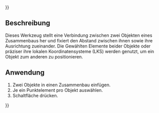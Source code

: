 {{UnfinishedDocu{{#translation:}}}}
<languages/>

{{Docnav/de
|[[Assembly3_ConstraintPointOnCircle/de|Punkt auf Kreis]]
|[[Assembly3_ConstraintPointPlaneDistance/de|Punkt zu Ebene Abstand]]
|[[Assembly3_Workbench/de|Assembly3]]
|IconL=Assembly_ConstraintPointOnCircle.svg
|IconR=Assembly_ConstraintPointPlaneDistance.svg
|IconC=Assembly3_workbench_icon.svg
}}

{{GuiCommand/de
|Name=Assembly3 ConstraintPointsDistance
|Name/de=Assembly3 PunktZuPunktAbstand
|Icon=Assembly_ConstraintPointsDistance.svg
|Workbenches=[[Assembly3_Workbench/de|Assembly3]]
}}

== Beschreibung ==

Dieses Werkzeug stellt eine Verbindung zwischen zwei Objekten eines Zusammenbaus her und fixiert den Abstand zwischen ihnen sowie ihre Ausrichtung zueinander. Die Gewählten Elemente beider Objekte oder präziser ihre lokalen Koordinatensysteme (LKS) werden genutzt, um ein Objekt zum anderen zu positionieren.

== Anwendung == 

# Zwei Objekte in einen Zusammenbau einfügen.
# Je ein Punktelement pro Objekt auswählen.
# Schaltfläche{{Button|[[Image:Assembly_ConstraintPointsDistance.svg|16px]] [[Assembly3_ConstraintPointsDistance/de|Punkt zu Punkt Abstand]]}} drücken.

   
{{Docnav/de
|[[Assembly3_ConstraintPointOnCircle/de|Punkt auf Kreis]]
|[[Assembly3_ConstraintPointPlaneDistance/de|Punkt zu Ebene Abstand]]
|[[Assembly3_Workbench/de|Assembly3]]
|IconL=Assembly_ConstraintPointOnCircle.svg
|IconR=Assembly_ConstraintPointPlaneDistance.svg
|IconC=Assembly3_workbench_icon.svg
}}

{{Userdocnavi{{#translation:}}}}